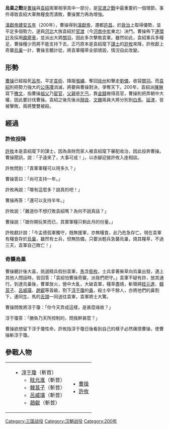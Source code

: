 {{Infobox Military Conflict
|conflict=烏巢之戰
|partof=[[三國|三國]]戰役
|date=200年十月
|place=[[兗州_(古代)|兗州]][[陳留郡|陳留郡]][[酸棗縣|酸棗縣]][[烏巢|烏巢]]
|result=[[袁紹|袁紹]]軍無糧，大敗而還。從此[[袁紹|袁紹]]勢力衰落
|combatant1=[[曹操|曹操]]
|combatant2=[[袁紹|袁紹]]
|commander1=[[曹操|曹操]]、[[許攸|許攸]]
|commander2=[[淳于瓊|淳于瓊]]†
|strength1=五千
|strength2=萬餘
|casualties1=不詳
|casualties2=千餘}}
'''烏巢之戰'''是[[曹操|曹操]]與[[袁紹|袁紹]]兩軍相爭其中一部分，是[[官渡之戰|官渡之戰]]中最重要的一個環節。事件導致袁紹大軍無糧食而潰敗，曹操實力再為增強。

[[漢獻帝|漢獻帝]][[建安五年|建安五年]]（200年），曹操得到[[漢獻帝|漢獻帝]]，遷都[[許昌|許昌]]，於[[政治|政治]]上取得優勢，並平定多個勢力，遂與[[河北|河北]]大族袁紹於[[官渡|官渡]]（今[[河南|河南]][[中牟|中牟]]東北）決鬥。曹操佈下[[連環計|連環計]]及採用[[霹靂車|霹靂車]]，並派出大將[[關羽|關羽]]，因此多次擊敗袁軍。雖然如此，袁紹軍兵多糧足，曹操糧少而將不能支持下去，正巧原本是袁紹麾下[[謀士|謀士]]的[[許攸|許攸]]來降，許攸獻上奇襲[[烏巢|烏巢]]一計，曹操言聽計從，將袁軍糧草全部燒毀，情況自此改變。

==形勢==
[[曹操|曹操]]已經殺死[[呂布|呂布]]、平定[[袁術|袁術]]、降服[[張繡|張繡]]、奪回[[徐州|徐州]]和擊走[[劉備|劉備]]，收容[[關羽|關羽]]。而[[袁紹|袁紹]]則把勢力強大的[[公孫瓚|公孫瓚]]消滅，將要與曹操對決，爭奪天下。200年，袁紹派[[陳琳|陳琳]]寫下[[檄文|檄文]]，指曹操[[曹騰|祖父]]乃[[宦官|宦官]]，[[曹嵩|父親]]是[[乞丐|乞丐]]，靠[[金錢|金錢]]做得高官，曹操則把弄朝中大權，因此要討伐曹操。袁紹之後先後派[[顏良|顏良]]、[[文醜|文醜]]兩員大將分別到[[白馬|白馬]]、[[延津|延津]]，皆被擊敗，兩將雙雙被殺。

==經過==
===許攸投降===
[[許攸|許攸]]本是袁紹麾下的謀士，因為貪財而家人被袁紹麾下審配收治，因此投奔曹操。曹操聞訊，說：「子遠來了，大事可成！」，以赤腳迎接許攸入座相談。

許攸問到：「貴軍軍糧可以用多久？」

曹操答曰：「尚可支持一年。」

許攸再說：「哪有這麼多？說真的吧！」

曹操再答：「還可以支持半年。」

許攸說：「難道你不想打敗袁紹嗎？為何不說真話？」

曹操說：「跟你開玩笑而已，其實軍糧只剩此月的份量。」

許攸獻計說：「今孟德孤軍獨守，既無援軍，亦無糧食，此乃危急存亡。現在袁軍有糧食存於[[烏巢|烏巢]]，雖然有士兵，但無防備，只要派輕兵急襲烏巢，燒其糧草，不過三天，袁軍自己敗亡！」

===奇襲烏巢===
曹操聽計後大喜，挑選精兵假扮袁軍，[[馬|馬]]含[[銜枚|銜枚]]，士兵拿著柴草向烏巢出發，遇上其他人問話時，皆回答：「袁紹怕曹操奇襲，派我們把守。」袁軍不疑有詐，放其通行。到達烏巢後，曹軍放火，營中大亂，大破袁軍，糧草盡燒，斬領將[[眭元進|眭元進]]、[[韓莒子|韓莒子]]、[[呂威璜|呂威璜]]、[[趙叡|趙叡]]等首級，割下[[淳于瓊|淳于瓊]]的[[鼻|鼻]]，殺士卒千餘人，亦將他們的鼻割下，連同[[牛|牛]]、馬的[[舌頭|舌頭]]一同送往袁軍，袁軍將士大驚。

曹操問敗將淳于瓊：「你今天弄成這樣，是甚麼缘故？」

淳于瓊答：「勝負乃天所控制的，問我幹甚麼？」

曹操欲想留下淳于瓊性命，許攸指淳于瓊日後看到自己的樣子必然痛恨曹操，使曹操斬淳于瓊。

==參戰人物==
{|
|
|valign=top|
*[[淳于瓊|淳于瓊]]（斬首）
**[[眭元進|眭元進]]（斬首）
**[[韓莒子|韓莒子]]（斬首）
**[[呂威璜|呂威璜]]（斬首）
**[[趙叡|趙叡]]（斬首）

|valign=top|
*[[曹操|曹操]]
*[[許攸|許攸]]
|}

[[Category:三国战役|Category:三国战役]]
[[Category:汉朝战役|Category:汉朝战役]]
[[Category:200年|Category:200年]]